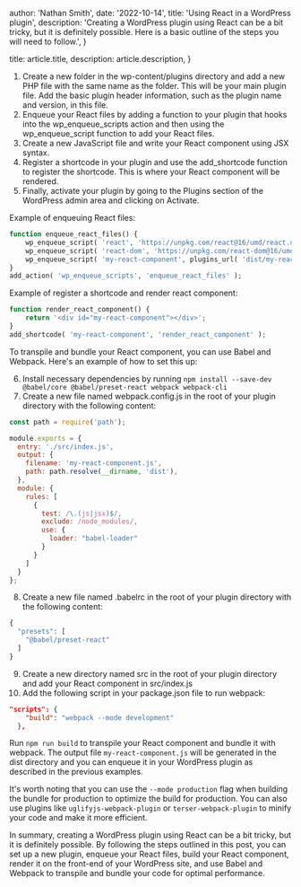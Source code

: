 
  author: 'Nathan Smith',
  date: '2022-10-14',
  title: 'Using React in a WordPress plugin',
  description:
    'Creating a WordPress plugin using React can be a bit tricky, but it is definitely possible. Here is a basic outline of the steps you will need to follow.',
}

  title: article.title,
  description: article.description,
}


1. Create a new folder in the wp-content/plugins directory and add a new PHP file with the same name as the folder. This will be your main plugin file. Add the basic plugin header information, such as the plugin name and version, in this file.
2. Enqueue your React files by adding a function to your plugin that hooks into the wp_enqueue_scripts action and then using the wp_enqueue_script function to add your React files.
3. Create a new JavaScript file and write your React component using JSX syntax.
4. Register a shortcode in your plugin and use the add_shortcode function to register the shortcode. This is where your React component will be rendered.
5. Finally, activate your plugin by going to the Plugins section of the WordPress admin area and clicking on Activate.

Example of enqueuing React files:
```php
function enqueue_react_files() {
    wp_enqueue_script( 'react', 'https://unpkg.com/react@16/umd/react.development.js', array(), '16.13.1', true );
    wp_enqueue_script( 'react-dom', 'https://unpkg.com/react-dom@16/umd/react-dom.development.js', array(), '16.13.1', true );
    wp_enqueue_script( 'my-react-component', plugins_url( 'dist/my-react-component.js', __FILE__ ), array('react', 'react-dom'), '1.0', true );
}
add_action( 'wp_enqueue_scripts', 'enqueue_react_files' );
```

Example of register a shortcode and render react component:
```php
function render_react_component() {
    return '<div id="my-react-component"></div>';
}
add_shortcode( 'my-react-component', 'render_react_component' );
```


To transpile and bundle your React component, you can use Babel and Webpack. Here's an example of how to set this up:

6. Install necessary dependencies by running `npm install --save-dev @babel/core @babel/preset-react webpack webpack-cli`
7. Create a new file named webpack.config.js in the root of your plugin directory with the following content:

```js
const path = require('path');

module.exports = {
  entry: './src/index.js',
  output: {
    filename: 'my-react-component.js',
    path: path.resolve(__dirname, 'dist'),
  },
  module: {
    rules: [
      {
        test: /\.(js|jsx)$/,
        exclude: /node_modules/,
        use: {
          loader: "babel-loader"
        }
      }
    ]
  }
};
```

8. Create a new file named .babelrc in the root of your plugin directory with the following content:
```js
{
  "presets": [
    "@babel/preset-react"
  ]
}
```

9. Create a new directory named src in the root of your plugin directory and add your React component in src/index.js
10. Add the following script in your package.json file to run webpack:

```json
"scripts": {
    "build": "webpack --mode development"
  },
```

Run `npm run build` to transpile your React component and bundle it with webpack. The output file `my-react-component.js` will be generated in the dist directory and you can enqueue it in your WordPress plugin as described in the previous examples.

It's worth noting that you can use the `--mode production` flag when building the bundle for production to optimize the build for production. You can also use plugins like `uglifyjs-webpack-plugin` or `terser-webpack-plugin` to minify your code and make it more efficient.

In summary, creating a WordPress plugin using React can be a bit tricky, but it is definitely possible. By following the steps outlined in this post, you can set up a new plugin, enqueue your React files, build your React component, render it on the front-end of your WordPress site, and use Babel and Webpack to transpile and bundle your code for optimal performance.